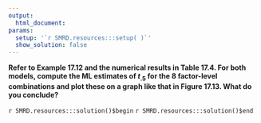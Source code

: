 ```yaml
---
output:
  html_document:
params:
  setup: '`r SMRD.resources:::setup( )`'
  show_solution: false
---
```


__Refer to Example 17.12 and the numerical results in Table 17.4. For both models, compute the ML estimates of $t_{.5}$ for the 8 factor-level combinations and plot these on a graph like that in Figure 17.13.  What do you conclude?__

`r SMRD.resources:::solution()$begin`
`r SMRD.resources:::solution()$end`
